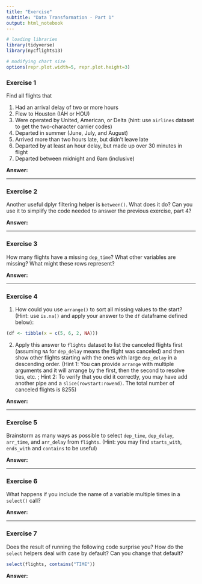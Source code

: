 ```yaml
---
title: "Exercise"
subtitle: "Data Transformation - Part 1"
output: html_notebook
---
```


```r
# loading libraries
library(tidyverse)
library(nycflights13)

# modifying chart size
options(repr.plot.width=5, repr.plot.height=3)
```

### Exercise 1
Find all flights that

1. Had an arrival delay of two or more hours
2. Flew to Houston (IAH or HOU)
3. Were operated by United, American, or Delta (hint: use `airlines` dataset to get the two-character carrier codes)
4. Departed in summer (June, July, and August)
5. Arrived more than two hours late, but didn't leave late
6. Departed by at least an hour delay, but made up over 30 minutes in flight
7. Departed between midnight and 6am (inclusive)

**Answer:**

---

### Exercise 2
Another useful dplyr filtering helper is `between()`. What does it do? Can you use it to simplify the code needed to answer the previous exercise, part 4?

**Answer:**

---

### Exercise 3
How many flights have a missing `dep_time`? What other variables are missing? What might these rows represent?

**Answer:**

---

### Exercise 4
1) How could you use `arrange()` to sort all missing values to the start? (Hint: use `is.na()` and apply your answer to the `df` dataframe defined below):

```r
(df <- tibble(x = c(5, 6, 2, NA)))
```

2) Apply this answer to `flights` dataset to list the canceled flights first (assuming `NA` for `dep_delay` means the flight was canceled) and then show other flights starting with the ones with large `dep_delay` in a descending order. (Hint 1: You can provide `arrange` with multiple arguments and it will arrange by the first, then the second to resolve ties, etc. ; Hint 2: To verify that you did it correctly, you may have add another pipe and a `slice(rowstart:rowend)`. The total number of canceled flights is 8255)

**Answer:**

---

### Exercise 5
Brainstorm as many ways as possible to select `dep_time`, `dep_delay`, `arr_time`, and `arr_delay` from `flights`. (Hint: you may find `starts_with`, `ends_with` and `contains` to be useful)

**Answer:**

---

### Exercise 6
What happens if you include the name of a variable multiple times in a `select()` call?

**Answer:**

---

### Exercise 7
Does the result of running the following code surprise you? How do the `select` helpers deal with case by default? Can you change that default?

```r
select(flights, contains("TIME"))
```

**Answer:**

